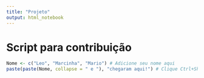 ```yaml
---
title: "Projeto"
output: html_notebook
---
```


# Script para contribuição

```r
Nome <- c("Leo", "Marcinha", "Mario") # Adicione seu nome aqui
paste(paste(Nome, collapse = " e "), "chegaram aqui!") # Clique Ctrl+Shift+Enter para rodar o chunk
```
